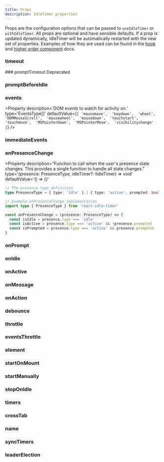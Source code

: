 ```yaml
---
title: Props
description: IdleTimer properties
---
```


Props are the configuration options that can be passed to `useIdleTimer` or
`withIdleTimer`. All props are optional and have sensible defaults. If a prop
is updated dynamically, IdleTimer will be automatically restarted with the new
set of properties. Examples of how they are used can be found in the 
[hook](/docs/api/use-idle-timer) and 
[higher order component](/docs/api/with-idle-timer) docs.

### timeout
<Property 
  description='Activity Timeout in milliseconds.'
  type='number'
  defaultValue='1200000'
/>

<Flex justify='space-between' align='flex-end'>
  ### promptTimeout
  <Box><Tag colorScheme='yellow'>Deprecated</Tag></Box>
</Flex>
<Property 
  description='When the user becomes idle, the `onPrompt` and `onPresenceChange` event handlers are called. After the prompt timeout in milliseconds is reached, the `onIdle` and `onPresenceChange` event handlers are called.'
  type='number'
  defaultValue='0'
  deprecated='Deprecated in favor of `promptBeforeIdle`.'
/>

### promptBeforeIdle
<Property 
  description='The amount of milliseconds before idle timeout to call the onPrompt and onPresenceChange event handlers.'
  type='number'
  defaultValue='0'
/>

### events
<Property 
  description='DOM events to watch for activity on.'
  type='EventsType[]'
  defaultValue={`[
  'mousemove', 
  'keydown', 
  'wheel', 
  'DOMMouseScroll', 
  'mousewheel', 
  'mousedown', 
  'touchstart', 
  'touchmove', 
  'MSPointerDown', 
  'MSPointerMove', 
  'visibilitychange'
]`}
/>

### immediateEvents
<Property 
  description='DOM events that will bypass the timeout and immediately call onPrompt/onIdle. The events in this array take precedence over the events array.'
  type='EventsType[]'
  defaultValue='[]'
/>

### onPresenceChange
<Property
  description="Function to call when the user's presence state changes. This provides a single function to handle all state changes."
  type='(presence: PresenceType, idleTimer?: IIdleTimer) => void'
  defaultValue='() => {}'
>
  ```ts
  // The presence type definition
  type PresenceType = { type: 'idle' } | { type: 'active', prompted: boolean }
  ```

  ```ts
  // Example onPresenceChange implementation
  import type { PresenceType } from 'react-idle-timer'

  const onPresenceChange = (presence: PresenceType) => {
    const isIdle = presence.type === 'idle'
    const isActive = presence.type === 'active' && !presence.prompted
    const isPrompted = presence.type === 'active' && presence.prompted
  } 
  ```
</Property>

### onPrompt
<Property 
  description='When `promptTimeout` is set, this function is called after the user becomes idle. This is useful for displaying a confirmation prompt. If the prompt timeout is reached, `onIdle` is then called.'
  type='(event?: Event, idleTimer?: IIdleTimer) => void'
  defaultValue='() => {}'
/>

### onIdle
<Property 
  description='Function to call when the user is idle.'
  type='(event?: Event, idleTimer?: IIdleTimer) => void'
  defaultValue='() => {}'
/>

### onActive
<Property 
  description='Function to call when the user becomes active.'
  type='(event?: Event, idleTimer?: IIdleTimer) => void'
  defaultValue='() => {}'
/>

### onMessage
<Property 
  description='Function to call when a `message` event is received.'
  type='(data: any, idleTimer?: IIdleTimer) => void'
  defaultValue='() => {}'
/>

### onAction
<Property 
  description='Function to call on user activity.'
  type='(event?: Event, idleTimer?: IIdleTimer) => void'
  defaultValue='() => {}'
/>

### debounce
<Property 
  description='Debounce the `onAction` function by setting delay in milliseconds.'
  type='number'
  defaultValue='0'
/>

### throttle
<Property 
  description='Throttle the `onAction` function by setting delay in milliseconds.'
  type='number'
  defaultValue='0'
/>

### eventsThrottle
<Property 
  description='Throttle the activity events. Useful if you are listening to mouse events. Helps to cut down on CPU usage.'
  type='number'
  defaultValue='200'
/>

### element
<Property 
  description='Element to bind activity listeners to.'
  type='Node'
  defaultValue='document'
/>

### startOnMount
<Property 
  description='Start the timer when the hook mounts.'
  type='boolean'
  defaultValue='true'
/>

### startManually
<Property 
  description='Require the timer to be started manually.'
  type='boolean'
  defaultValue='false'
/>

### stopOnIdle
<Property 
  description='Once the user goes idle the IdleTimer will not reset on user input. Instead, `start()` or `reset()` must be called manually to restart the timer.'
  type='boolean'
  defaultValue='false'
/>

### timers
<Property 
  description='Set custom timers. By default main thread timers are used to allow for better tree shaking. If you want to use worker thread timers, import them from the package and set them here.'
  type='ITimers'
  defaultValue='{ setTimeout, clearTimeout, setInterval, clearInterval }'
/>

### crossTab
<Property 
  description='Enable cross tab event replication.'
  type='boolean'
  defaultValue='false'
/>

### name
<Property 
  description='Sets the name for the IdleTimer instance. This is required if you are running multiple instances with `crossTab` enabled.'
  type='string'
  defaultValue='idle-timer'
/>

### syncTimers
<Property 
  description='Syncs timers across all tabs. Timers are synced when user input is detected. The value of this property is the duration of the throttle on the sync operation. Setting to 0 disables the feature.'
  type='number'
  defaultValue='0'
/>

### leaderElection
<Property 
  description='Enables the Leader Election feature. Leader Election will assign one tab to be the leader. To determine if a tab is the leader, use the `isLeader` method.'
  type='boolean'
  defaultValue='false'
/>